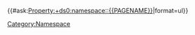 {{#ask:[[Property:+]][[ds0:namespace::{{PAGENAME}}]]|format=ul}}
<includeonly>[[Category:Namespace]]</includeonly>
